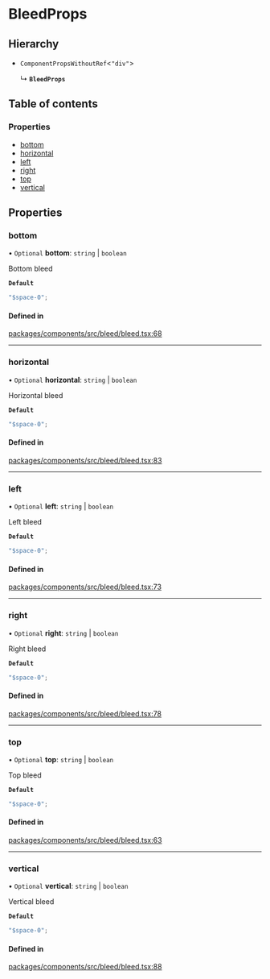# BleedProps

## Hierarchy

- `ComponentPropsWithoutRef`\<`"div"`\>

  ↳ **`BleedProps`**

## Table of contents

### Properties

- [bottom](props.md#bottom)
- [horizontal](props.md#horizontal)
- [left](props.md#left)
- [right](props.md#right)
- [top](props.md#top)
- [vertical](props.md#vertical)

## Properties

### bottom

• `Optional` **bottom**: `string` \| `boolean`

Bottom bleed

**`Default`**

```ts
"$space-0";
```

#### Defined in

[packages/components/src/bleed/bleed.tsx:68](https://github.com/vtex/shoreline/blob/9cdfd7505/packages/components/src/bleed/bleed.tsx#L68)

---

### horizontal

• `Optional` **horizontal**: `string` \| `boolean`

Horizontal bleed

**`Default`**

```ts
"$space-0";
```

#### Defined in

[packages/components/src/bleed/bleed.tsx:83](https://github.com/vtex/shoreline/blob/9cdfd7505/packages/components/src/bleed/bleed.tsx#L83)

---

### left

• `Optional` **left**: `string` \| `boolean`

Left bleed

**`Default`**

```ts
"$space-0";
```

#### Defined in

[packages/components/src/bleed/bleed.tsx:73](https://github.com/vtex/shoreline/blob/9cdfd7505/packages/components/src/bleed/bleed.tsx#L73)

---

### right

• `Optional` **right**: `string` \| `boolean`

Right bleed

**`Default`**

```ts
"$space-0";
```

#### Defined in

[packages/components/src/bleed/bleed.tsx:78](https://github.com/vtex/shoreline/blob/9cdfd7505/packages/components/src/bleed/bleed.tsx#L78)

---

### top

• `Optional` **top**: `string` \| `boolean`

Top bleed

**`Default`**

```ts
"$space-0";
```

#### Defined in

[packages/components/src/bleed/bleed.tsx:63](https://github.com/vtex/shoreline/blob/9cdfd7505/packages/components/src/bleed/bleed.tsx#L63)

---

### vertical

• `Optional` **vertical**: `string` \| `boolean`

Vertical bleed

**`Default`**

```ts
"$space-0";
```

#### Defined in

[packages/components/src/bleed/bleed.tsx:88](https://github.com/vtex/shoreline/blob/9cdfd7505/packages/components/src/bleed/bleed.tsx#L88)
